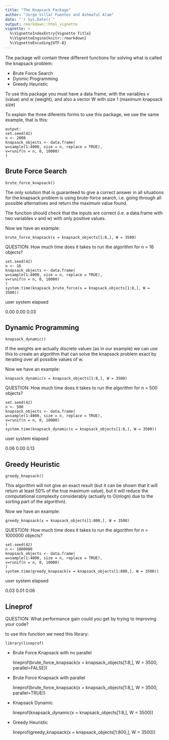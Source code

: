 ---
title: "The Knapsack Package"
author: "Jorge Villar Fuentes and Ashmaful Alam"
date: "`r Sys.Date()`"
output: rmarkdown::html_vignette
vignette: >
  %\VignetteIndexEntry{Vignette Title}
  %\VignetteEngine{knitr::rmarkdown}
  %\VignetteEncoding{UTF-8}
---

The package will contain three diﬀerent functions for solving what is called the knapsack problem:

- Brute Force Search
- Dynmic Programming
- Greedy Heuristic

To use this package you must have a data frame, with the variables v (value) and w (weight), and also a vector W with size 1 (maximum knapsack size)

To explain the three diferents forms to use this package, we use the same example, that is this:

    output: 
    set.seed(42)
    n <- 2000 
    knapsack_objects <- data.frame( 
    w=sample(1:4000, size = n, replace = TRUE), 
    v=runif(n = n, 0, 10000) 
    )

## Brute Force Search

    brute_force_knapsack()

The only solution that is guaranteed to give a correct answer in all situations for the knapsack problem is using brute-force search, i.e. going through all possible alternatives and return the maximum value found.

The function should check that the inputs are correct (i.e. a data.frame with two variables v and w) with only positive values.

Now we have an example:

    brute_force_knapsack(x = knapsack_objects[1:8,], W = 3500)

QUESTION:  How much time does it takes to run the algorithm for n = 16 objects?

    set.seed(42)
    n <- 16 
    knapsack_objects <- data.frame( 
    w=sample(1:4000, size = n, replace = TRUE), 
    v=runif(n = n, 0, 10000) 
    )
    system.time(knapsack_brute_force(x = knapsack_objects[1:8,], W = 3500))

   user  system elapsed 
   
   0.00    0.00    0.03 

## Dynamic Programming

    knapsack_dynamic()

If the weights are actually discrete values (as in our example) we can use this to create an algorithm that can solve the knapsack problem exact by iterating over all possible values of w.

Now we have an example:

    knapsack_dynamic(x = knapsack_objects[1:8,], W = 3500)

QUESTION: How much time does it takes to run the algorithm for n = 500 objects?

    set.seed(42)
    n <- 500 
    knapsack_objects <- data.frame( 
    w=sample(1:4000, size = n, replace = TRUE), 
    v=runif(n = n, 0, 10000) 
    )
    system.time(knapsack_dynamic(x = knapsack_objects[1:8,], W = 3500))

   user  system elapsed 
   
   0.06    0.00    0.13 

## Greedy Heuristic

    greedy_knapsack()

This algorithm will not give an exact result (but it can be shown that it will return at least 50% of the true maximum value), but it will reduce the computational complexity considerably (actually to O(nlogn) due to the sorting part of the algorithm).

Now we have an example:

    greedy_knapsack(x = knapsack_objects[1:800,], W = 3500)

QUESTION: How much time does it takes to run the algorithm for n = 1000000 objects?

    set.seed(42)
    n <- 1000000 
    knapsack_objects <- data.frame( 
    w=sample(1:4000, size = n, replace = TRUE), 
    v=runif(n = n, 0, 10000) 
    )
    system.time(greedy_knapsack(x = knapsack_objects[1:800,], W = 3500))

   user  system elapsed 
   
   0.03    0.01    0.06 

## Lineprof

QUESTION: What performance gain could you get by trying to improving your code?

to use this function we need this library:

    library(lineprof)
    
- Brute Force Knapsack with no parallel

    lineprof(brute_force_knapsack(x = knapsack_objects[1:8,], W = 3500, parallel=FALSE))

- Brute Force Knapsack with parallel

    lineprof(brute_force_knapsack(x = knapsack_objects[1:8,], W = 3500, parallel=TRUE))

- Knapsack Dynamic

    lineprof(knapsack_dynamic(x = knapsack_objects[1:8,], W = 3500))

- Greedy Heuristic

    lineprof(greedy_knapsack(x = knapsack_objects[1:800,], W = 3500))


